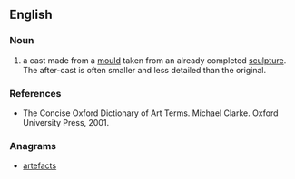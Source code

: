 ==English==

===Noun===
{{en-noun|sg=[[after]]-[[cast]]}}

# {{sculpture|lang=en}} a cast made from a [[mould]] taken from an already completed [[sculpture]]. The after-cast is often smaller and less detailed than the original.

===References===
* The Concise Oxford Dictionary of Art Terms. Michael Clarke. Oxford University Press, 2001.

===Anagrams===
* [[artefacts#English|artefacts]]